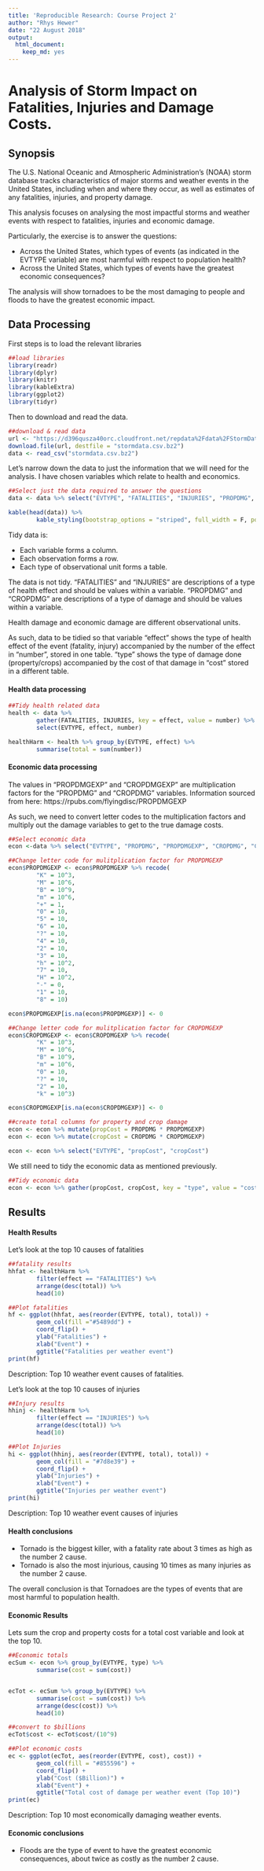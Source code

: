 ---
title: 'Reproducible Research: Course Project 2'
author: "Rhys Hewer"
date: "22 August 2018"
output:
  html_document:
    keep_md: yes
---

# Analysis of Storm Impact on Fatalities, Injuries and Damage Costs.

## Synopsis

The U.S. National Oceanic and Atmospheric Administration's (NOAA) storm database tracks characteristics of major storms and weather events in the United States, including when and where they occur, as well as estimates of any fatalities, injuries, and property damage.

This analysis focuses on analysing the most impactful storms and weather events with respect to fatalities, injuries and economic damage.

Particularly, the exercise is to answer the questions:

* Across the United States, which types of events (as indicated in the EVTYPE variable) are most harmful with respect to population health?
* Across the United States, which types of events have the greatest economic consequences?

The analysis will show tornadoes to be the most damaging to people and floods to have the greatest economic impact.

## Data Processing

First steps is to load the relevant libraries

```{r message=FALSE}
##load libraries
library(readr)
library(dplyr)
library(knitr)
library(kableExtra)
library(ggplot2)
library(tidyr)
```

Then to download and read the data.

```{r message=FALSE, cache=TRUE}
##download & read data
url <- "https://d396qusza40orc.cloudfront.net/repdata%2Fdata%2FStormData.csv.bz2"
download.file(url, destfile = "stormdata.csv.bz2")
data <- read_csv("stormdata.csv.bz2")
```

Let's narrow down the data to just the information that we will need for the analysis. I have chosen variables which relate to health and economics.

```{r echo=TRUE}
##Select just the data required to answer the questions
data <- data %>% select("EVTYPE", "FATALITIES", "INJURIES", "PROPDMG", "PROPDMGEXP", "CROPDMG", "CROPDMGEXP")

kable(head(data)) %>%
        kable_styling(bootstrap_options = "striped", full_width = F, position = "left")
```
  
Tidy data is:

* Each variable forms a column.
* Each observation forms a row.
* Each type of observational unit forms a table.
  
The data is not tidy. "FATALITIES" and "INJURIES" are descriptions of a type of health effect and should be values within a variable. "PROPDMG" and "CROPDMG" are descriptions of a type of damage and should be values within a variable.

Health damage and economic damage are different observational units.

As such, data to be tidied so that variable "effect" shows the type of health effect of the event (fatality, injury) accompanied by the number of the effect in "number", stored in one table. "type" shows the type of damage done (property/crops) accompanied by the cost of that damage in "cost" stored in a different table.

#### Health data processing

```{r echo=TRUE}
##Tidy health related data
health <- data %>% 
        gather(FATALITIES, INJURIES, key = effect, value = number) %>%
        select(EVTYPE, effect, number)

healthHarm <- health %>% group_by(EVTYPE, effect) %>% 
        summarise(total = sum(number)) 
```

#### Economic data processing

The values in "PROPDMGEXP" and "CROPDMGEXP" are multiplication factors for the "PROPDMG" and "CROPDMG" variables. Information sourced from here: https://rpubs.com/flyingdisc/PROPDMGEXP

As such, we need to convert letter codes to the multiplication factors and multiply out the damage variables to get to the true damage costs.

```{r echo=TRUE}
##Select economic data
econ <-data %>% select("EVTYPE", "PROPDMG", "PROPDMGEXP", "CROPDMG", "CROPDMGEXP")

##Change letter code for mulitplication factor for PROPDMGEXP
econ$PROPDMGEXP <- econ$PROPDMGEXP %>% recode(
        "K" = 10^3,
        "M" = 10^6,
        "B" = 10^9,
        "m" = 10^6,
        "+" = 1,
        "0" = 10,
        "5" = 10,
        "6" = 10,
        "?" = 10,
        "4" = 10,
        "2" = 10,
        "3" = 10,
        "h" = 10^2,
        "7" = 10,
        "H" = 10^2,
        "-" = 0,
        "1" = 10,
        "8" = 10)

econ$PROPDMGEXP[is.na(econ$PROPDMGEXP)] <- 0

##Change letter code for mulitplication factor for CROPDMGEXP
econ$CROPDMGEXP <- econ$CROPDMGEXP %>% recode(
        "K" = 10^3,
        "M" = 10^6,
        "B" = 10^9,
        "m" = 10^6,
        "0" = 10,
        "?" = 10,
        "2" = 10,
        "k" = 10^3)

econ$CROPDMGEXP[is.na(econ$CROPDMGEXP)] <- 0

##create total columns for property and crop damage
econ <- econ %>% mutate(propCost = PROPDMG * PROPDMGEXP)
econ <- econ %>% mutate(cropCost = CROPDMG * CROPDMGEXP)

econ <- econ %>% select("EVTYPE", "propCost", "cropCost")
```

We still need to tidy the economic data as mentioned previously.

```{r echo=TRUE}
##Tidy economic data
econ <- econ %>% gather(propCost, cropCost, key = "type", value = "cost")
```

## Results  

#### Health Results

Let's look at the top 10 causes of fatalities

```{r echo=TRUE}
##fatality results
hhfat <- healthHarm %>%
        filter(effect == "FATALITIES") %>%
        arrange(desc(total)) %>%
        head(10)

##Plot fatalities
hf <- ggplot(hhfat, aes(reorder(EVTYPE, total), total)) + 
        geom_col(fill ="#5489dd") +
        coord_flip() +
        ylab("Fatalities") + 
        xlab("Event") +
        ggtitle("Fatalities per weather event")
print(hf)
```

Description: Top 10 weather event causes of fatalities.


Let's look at the top 10 causes of injuries

```{r echo=TRUE}
##Injury results
hhinj <- healthHarm %>% 
        filter(effect == "INJURIES") %>%
        arrange(desc(total)) %>%
        head(10)

##Plot Injuries
hi <- ggplot(hhinj, aes(reorder(EVTYPE, total), total)) + 
        geom_col(fill = "#7d8e39") + 
        coord_flip() +
        ylab("Injuries") + 
        xlab("Event") +
        ggtitle("Injuries per weather event")
print(hi)
```

Description: Top 10 weather event causes of injuries

#### Health conclusions

* Tornado is the biggest killer, with a fatality rate about 3 times as high as the number 2 cause.
* Tornado is also the most injurious, causing 10 times as many injuries as the number 2 cause.

The overall conclusion is that Tornadoes are the types of events that are most harmful to population health.  

#### Economic Results

Lets sum the crop and property costs for a total cost variable and look at the top 10.

```{r echo=TRUE}
##Economic totals
ecSum <- econ %>% group_by(EVTYPE, type) %>%
        summarise(cost = sum(cost)) 


ecTot <- ecSum %>% group_by(EVTYPE) %>%
        summarise(cost = sum(cost)) %>%
        arrange(desc(cost)) %>%
        head(10)

##convert to $billions
ecTot$cost <- ecTot$cost/(10^9)

##Plot economic costs
ec <- ggplot(ecTot, aes(reorder(EVTYPE, cost), cost)) + 
        geom_col(fill = "#855596") +
        coord_flip() +
        ylab("Cost ($Billion)") + 
        xlab("Event") +
        ggtitle("Total cost of damage per weather event (Top 10)")
print(ec)
```

Description: Top 10 most economically damaging weather events.

#### Economic conclusions

* Floods are the type of event to have the greatest economic consequences, about twice as costly as the number 2 cause.

